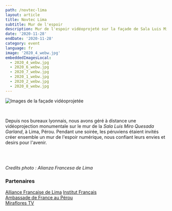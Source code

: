 ```yaml
---
path: /novtec-lima
layout: article
title: Novtec Lima
subtitle: Mur de l'espoir
description: Mur de l'espoir vidéoprojeté sur la façade de Sala Luis Miro Quesada Garland à Lima au Pérou, organisé par l'alliance Française de Lima
date: '2020-11-28'
endDate: '2020-11-28'
category: event
language: fr
image: '2020_4_webw.jpg'
embeddedImagesLocal:
  - 2020_4_webw.jpg
  - 2020_6_webw.jpg
  - 2020_7_webw.jpg
  - 2020_1_webw.jpg
  - 2020_2_webw.jpg
  - 2020_8_webw.jpg
---
```


![Images de la façade vidéoprojetée](2020_4_webw.jpg)

<br />

Depuis nos bureaux lyonnais, nous avons géré à distance une vidéoprojection monumentale sur le mur de la _Sala Luis Miro Quesada Garland_, à Lima, Pérou. Pendant une soirée, les péruviens étaient invités créer ensemble un mur de l'espoir numérique, nous confiant leurs envies et desirs pour l'avenir.

<br />
<br />

<ImageGrid props={props} />

_Credits photo : Alianza Francesa de Lima_

### Partenaires

[Alliance Francaise de Lima](https://www.alianzafrancesa.org.pe/)
[Institut Français](https://www.institutfrancais.com/)  
[Ambassade de France au Pérou](https://pe.ambafrance.org/)  
[Miraflores TV](https://miraflorestv.pe/)
